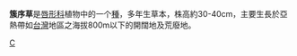 {{Unreferenced|time=2022-02-13T02:29:28+00:00}}
{{Speciesbox
| taxon =  Craniotome furcata
| binomial_authority = (Link) O. Kuntze
}}

'''簇序草'''是[[唇形科|唇形科]]植物中的一个[[種|種]]，多年生草本，株高約30-40cm，主要生長於亞熱帶如[[台灣|台灣]]地區之海拔800m以下的開闊地及荒廢地。

{{plant-stub}}
{{taxonbar}}
[[Category:簇序草属|C]]